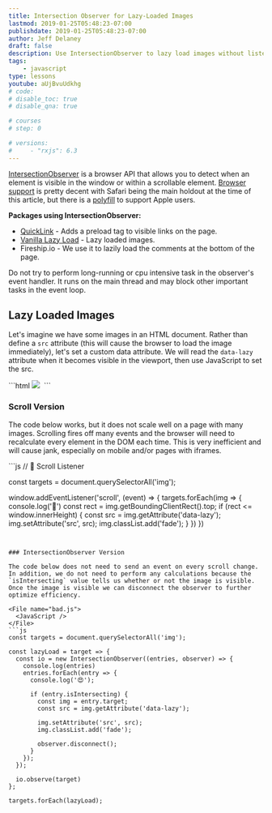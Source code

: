 ```yaml
---
title: Intersection Observer for Lazy-Loaded Images
lastmod: 2019-01-25T05:48:23-07:00
publishdate: 2019-01-25T05:48:23-07:00
author: Jeff Delaney
draft: false
description: Use IntersectionObserver to lazy load images without listening to scroll events. 
tags: 
    - javascript
type: lessons
youtube: aUjBvuUdkhg
# code: 
# disable_toc: true
# disable_qna: true

# courses
# step: 0

# versions: 
#     - "rxjs": 6.3
---
```


[IntersectionObserver](https://developer.mozilla.org/en-US/docs/Web/API/Intersection_Observer_API) is a browser API that allows you to detect when an element is visible in the window or within a scrollable element. [Browser support](https://caniuse.com/#feat=intersectionobserver) is pretty decent with Safari being the main holdout at the time of this article, but there is a [polyfill](https://github.com/w3c/IntersectionObserver/tree/master/polyfill) to support Apple users. 

**Packages using IntersectionObserver:** 

- [QuickLink](https://github.com/GoogleChromeLabs/quicklink) - Adds a preload tag to visible links on the page. 
- [Vanilla Lazy Load](https://www.npmjs.com/package/vanilla-lazyload) - Lazy loaded images. 
- Fireship.io - We use it to lazily load the comments at the bottom of the page. 

Do not try to perform long-running or cpu intensive task in the observer's event handler. It runs on the main thread and may block other important tasks in the event loop. 

## Lazy Loaded Images 

Let's imagine we have some images in an HTML document. Rather than define a `src` attribute (this will cause the browser to load the image immediately), let's set a custom data attribute.  We will read the `data-lazy` attribute when it becomes visible in the viewport, then use JavaScript to set the src. 

<File name="index.html">
  <HTML />
</File>
```html

<!-- regular image -->
<img src="img/pig.jpeg">

<!-- our lazy image -->
<img data-lazy="img/cow.jpeg">
```

### Scroll Version

The code below works, but it does not scale well on a page with many images. Scrolling fires off many events and the browser will need to recalculate every element in the DOM each time. This is very inefficient and will cause jank, especially on mobile and/or pages with iframes. 

<File name="bad.js">
  <JavaScript />
</File>
```js
// 💩 Scroll Listener 

const targets = document.querySelectorAll('img');

window.addEventListener('scroll', (event) => {
    targets.forEach(img => {
        console.log('💩')
        const rect = img.getBoundingClientRect().top;
        if (rect <= window.innerHeight) {
            const src = img.getAttribute('data-lazy');
            img.setAttribute('src', src);
            img.classList.add('fade');
        }
    })
})
```


### IntersectionObserver Version

The code below does not need to send an event on every scroll change. In addition, we do not need to perform any calculations because the `isIntersecting` value tells us whether or not the image is visible. Once the image is visible we can disconnect the observer to further optimize efficiency. 

<File name="bad.js">
  <JavaScript />
</File>
```js
const targets = document.querySelectorAll('img');

const lazyLoad = target => {
  const io = new IntersectionObserver((entries, observer) => {
    console.log(entries)
    entries.forEach(entry => {
      console.log('😍');

      if (entry.isIntersecting) {
        const img = entry.target;
        const src = img.getAttribute('data-lazy');

        img.setAttribute('src', src);
        img.classList.add('fade');

        observer.disconnect();
      }
    });
  });

  io.observe(target)
};

targets.forEach(lazyLoad);
```
